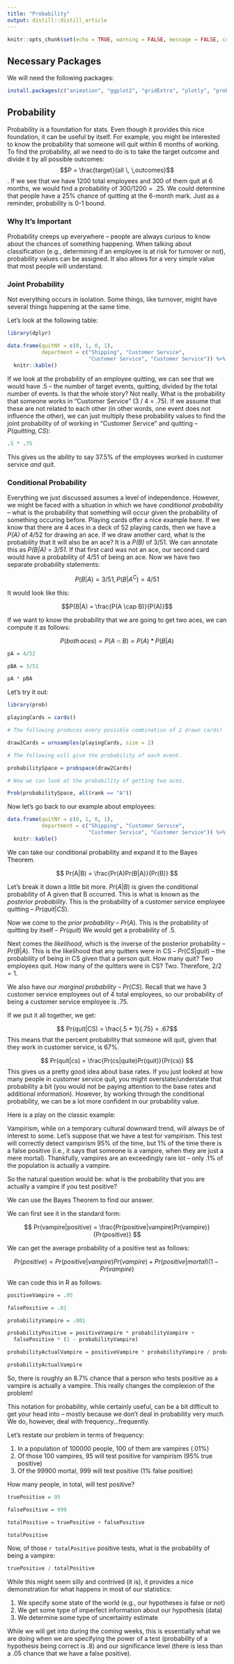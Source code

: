 ```yaml
---
title: "Probability"
output: distill::distill_article
---
```


```r
knitr::opts_chunk$set(echo = TRUE, warning = FALSE, message = FALSE, comment = "")
```


## Necessary Packages

We will need the following packages:

```r
install.packages(c("animation", "ggplot2", "gridExtra", "plotly", "prob"))
```


## Probability

Probability is a foundation for stats. Even though it provides this nice foundation, it can be useful by itself. For example, you might be interested to know the probability that someone will quit within 6 months of working. To find the probability, all we need to do is to take the target outcome and divide it by all possible outcomes: $$P = \frac{target}{all \, \,outcomes}$$. If we see that we have 1200 total employees and 300 of them quit at 6 months, we would find a probability of $300 / 1200 = .25$. We could determine that people have a 25% chance of quitting at the 6-month mark. Just as a reminder, probability is 0-1 bound.

### Why It's Important

Probability creeps up everywhere -- people are always curious to know about the chances of something happening. When talking about classification (e.g., determining if an employee is at risk for turnover or not), probability values can be assigned. It also allows for a very simple value that most people will understand.

### Joint Probability

Not everything occurs in isolation. Some things, like turnover, might have several things happening at the same time.

Let's look at the following table:

```r
library(dplyr)

data.frame(quitNY = c(0, 1, 0, 1), 
           department = c("Shipping", "Customer Service", 
                          "Customer Service", "Customer Service")) %>% 
  knitr::kable()
```

If we look at the probability of an employee quitting, we can see that we would have .5 -- the number of target events, quitting, divided by the total number of events. Is that the whole story? Not really. What is the probability that someone works in "Customer Service" (3 / 4 = .75). If we assume that these are not related to each other (in other words, one event does not influence the other), we can just multiply these probability values to find the joint probability of of working in "Customer Service" and quitting -- $P(quitting, CS)$:

```r
.5 * .75
```

This gives us the ability to say 37.5% of the employees worked in customer service *and* quit. 


### Conditional Probability

Everything we just discussed assumes a level of independence. However, we might be faced with a situation in which we have *conditional probability* -- what is the probability that something will occur given the probability of something occuring before. Playing cards offer a nice example here. If we know that there are 4 aces in a deck of 52 playing cards, then we have a *P(A)* of 4/52 for drawing an ace. If we draw another card, what is the probability that it will also be an ace? It is a *P(B)* of 3/51. We can annotate this as *P(B|A) = 3/51*. If that first card was not an ace, our second card would have a probability of 4/51 of being an ace. Now we have two separate probability statements:

$$P(B|A) = 3/51, \, P(B|A^C) = 4/51$$

It would look like this:

$$P(B|A) = \frac{P(A \cap B)}{P(A)}$$

If we want to know the probability that we are going to get two aces, we can compute it as follows:

$$P(both\,aces) = P(A \cap B) = P(A)*P(B|A)$$

```r
pA = 4/52

pBA = 3/51

pA * pBA
```


Let's try it out:

```r
library(prob)

playingCards = cards()

# The following produces every possible combination of 2 drawn cards!

draw2Cards = urnsamples(playingCards, size = 2)

# The following will give the probability of each event.

probabilitySpace = probspace(draw2Cards)

# Now we can look at the probability of getting two aces.

Prob(probabilitySpace, all(rank == "A"))
```

Now let's go back to our example about employees:

```r
data.frame(quitNY = c(0, 1, 0, 1), 
           department = c("Shipping", "Customer Service", 
                          "Customer Service", "Customer Service")) %>% 
  knitr::kable()
```

We can take our conditional probability and expand it to the Bayes Theorem. 

$$ Pr(A|B) = \frac{Pr(A)Pr(B|A)}{Pr(B)} $$

Let's break it down a little bit more. $Pr(A|B)$ is given the conditional probability of A given that B occurred. This is what is known as the *posterior probability*. This is the probability of a customer service employee quitting -- $Pr(quit|CS)$. 

Now we come to the *prior probability* -- $Pr(A)$. This is the probability of quitting by itself -- $Pr(quit)$ We would get a probability of .5.

Next comes the *likelihood*, which is the inverse of the posterior probability -- $Pr(B|A)$. This is the likelihood that any quitters were in CS -- $Pr(CS|quit)$ -- the probability of being in CS given that a person quit. How many quit? Two employees quit. How many of the quitters were in CS? Two. Therefore, $2/2 = 1$.

We also have our *marginal probability* -- $Pr(CS)$. Recall that we have 3 customer service employees out of 4 total employees, so our probability of being a customer service employee is .75.

If we put it all together, we get:

$$ Pr(quit|CS) = \frac{.5 * 1}{.75} = .67$$
This means that the percent probability that someone will quit, given that they work in customer service, is 67%.

$$ Pr(quit|cs) = \frac{Pr(cs|quite)Pr(quit)}{Pr(cs)} $$
This gives us a pretty good idea about base rates. If you just looked at how many people in customer service quit, you might overstate/understate that probability a bit (you would not be paying attention to the base rates and additional information). However, by working through the conditional probability, we can be a lot more confident in our probability value.

Here is a play on the classic example:

Vampirism, while on a temporary cultural downward trend, will always be of interest to some. Let's suppose that we have a test for vampirism. This test will correctly detect vampirism 95% of the time, but 1% of the time there is a false positive (i.e., it says that someone is a vampire, when they are just a mere mortal). Thankfully, vampires are an exceedingly rare lot -- only .1% of the population is actually a vampire. 

So the natural question would be: what is the probability that you are actually a vampire if you test positive?

We can use the Bayes Theorem to find our answer.

We can first see it in the standard form:

$$ Pr(vampire|positive) = \frac{Pr(positive|vampire)Pr(vampire)}{Pr(positive)} $$

We can get the average probability of a positive test as follows:

$$ Pr(positive) = Pr(positive|vampire)Pr(vampire)+Pr(positive|mortal)(1-Pr(vampire)$$

We can code this in R as follows:

```r
positiveVampire = .95

falsePositive = .01

probabilityVampire = .001

probabilityPositive = positiveVampire * probabilityVampire + 
  falsePositive * (1 - probabilityVampire)

probabilityActualVampire = positiveVampire * probabilityVampire / probabilityPositive

probabilityActualVampire
```

So, there is roughly an 8.7% chance that a person who tests positive as a vampire is actually a vampire. This really changes the complexion of the problem!

This notation for probability, while certainly useful, can be a bit difficult to get your head into -- mostly because we don't deal in probability very much. We do, however, deal with frequency...frequently.

Let's restate our problem in terms of frequency:

1.  In a population of 100000 people, 100 of them are vampires (.01%)
2.  Of those 100 vampires, 95 will test positive for vampirism (95% true positive)
3.  Of the 99900 mortal, 999 will test positive (1% false positive)

How many people, in total, will test positive?

```r
truePositive = 95

falsePositive = 999

totalPositive = truePositive + falsePositive

totalPositive
```

Now, of those `r totalPositive` positive tests, what is the probability of being a vampire:

```r
truePositive / totalPositive
```

While this might seem silly and contrived (it is), it provides a nice demonstration for what happens in most of our statistics:

1. We specify some state of the world (e.g., our hypotheses is false or not)
2. We get some type of imperfect information about our hypothesis (data)
3. We determine some type of uncertainty estimate

While we will get into during the coming weeks, this is essentially what we are doing when we are specifying the power of a test (probability of a hypothesis being correct is .8) and our significance level (there is less than a .05 chance that we have a false positive).

